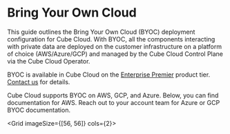 # Bring Your Own Cloud

This guide outlines the Bring Your Own Cloud (BYOC) deployment configuration for Cube Cloud. 
With BYOC, all the components interacting with private data are deployed on the customer infrastructure 
on a platform of choice (AWS/Azure/GCP) and managed by the Cube Cloud Control Plane via the Cube Cloud Operator.

<SuccessBox>

BYOC is available in Cube Cloud on the
[Enterprise Premier](https://cube.dev/pricing) product tier.
[Contact us](https://cube.dev/contact) for details.

</SuccessBox>

Cube Cloud supports BYOC on AWS, GCP, and Azure. Below, you can find documentation for AWS. Reach out to your account team for Azure or GCP BYOC documentation.

<Grid imageSize={[56, 56]} cols={2}>
  <GridItem
    url="byoc/aws"
    imageUrl="https://static.cube.dev/icons/aws.svg"
    title="Amazon Web Services"
  />
  <GridItem
    url="byoc/azure"
    imageUrl="https://static.cube.dev/icons/azure.svg"
    title="Microsoft Azure"
  />
</Grid>

